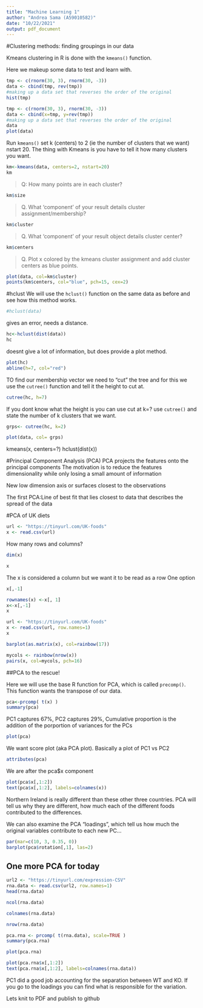 ```yaml
---
title: "Machine Learning 1"
author: "Andrea Sama (A59010582)"
date: "10/22/2021"
output: pdf_document
---
```

#Clustering methods: finding groupings in our data

Kmeans clustering in R is done with the `kmeans()` function.

Here we makeup some data to test and learn with.

```r
tmp <- c(rnorm(30, 3), rnorm(30, -3))
data <- cbind(tmp, rev(tmp))
#making up a data set that reverses the order of the original
hist(tmp)
```
```r
tmp <- c(rnorm(30, 3), rnorm(30, -3))
data <- cbind(x=tmp, y=rev(tmp))
#making up a data set that reverses the order of the original
data
plot(data)
```

Run `kmeans()` set k (centers) to 2 (ie the number of clusters that we want) nstart 20. The thing with Kmeans is you have to tell it how many clusters you want. 
```r
km<-kmeans(data, centers=2, nstart=20)
km
```

>Q: How many points are in each cluster?

```r
km$size
```

>Q. What 'component' of your result details cluster assignment/membership?

```r

km$cluster

```


>Q. What 'component' of your result object details cluster center?

```r
km$centers
```


>Q. Plot x colored by the kmeans cluster assignment and add cluster centers as blue points.

```r
plot(data, col=km$cluster)
points(km$centers, col="blue", pch=15, cex=2)
```


#hclust
We will use the `hclust()` function on the same data as before and see how this method works.

```r
#hclust(data)
```
gives an error, needs a distance. 

```r
hc<-hclust(dist(data))
hc
```
doesnt give a lot of information, but does provide a plot method. 

```r
plot(hc)
abline(h=7, col="red")
```

TO find our membership vector we need to "cut" the tree and for this we use the `cutree()` function and tell it the height to cut at.

```r
cutree(hc, h=7)

```

If you dont know what the height is you can use cut at k=?
use `cutree()` and state the number of k clusters that we want.

```r
grps<- cutree(hc, k=2)
```

```r
plot(data, col= grps)
```


kmeans(x, centers=?)
hclust(dist(x))

#Principal Component Analysis (PCA)
PCA projects the features onto the principal components 
The motivation is to reduce the features dimensionality while only losing a small amount of information

New low dimension axis or surfaces closest to the observations

The first PCA:Line of best fit that lies closest to data that describes the spread of the data


#PCA of UK diets

```r
url <- "https://tinyurl.com/UK-foods"
x <- read.csv(url)
```

How many rows and columns?
```r
dim(x)
```

```r
x
```

The x is considered a column but we want it to be read as a row
One option

```r
x[,-1]
```
```r
rownames(x) <-x[, 1]
x<-x[,-1]
x
```
```r
url <- "https://tinyurl.com/UK-foods"
x <- read.csv(url, row.names=1)
x
```


```r
barplot(as.matrix(x), col=rainbow(17))
```

```r
mycols <- rainbow(nrow(x))
pairs(x, col=mycols, pch=16)
```

##PCA to the rescue!

Here we will use the base R function for PCA, which is called `precomp()`. 
This function wants the transpose of our data. 

```r

pca<-prcomp( t(x) )
summary(pca)

```

PC1 captures 67%, PC2 captures 29%, 
Cumulative proportion is the addition of the porportion of variances for the PCs


```r
plot(pca)
```
We want score plot (aka PCA plot). Basically a plot of PC1 vs PC2

```r
attributes(pca) 
```

We are after the pca$x component

```r
plot(pca$x[,1:2])
text(pca$x[,1:2], labels=colnames(x))
```
Northern Ireland is really different than these other three countries.
PCA will tell us why they are different, how much each of the different foods contributed to the differences. 

We can also examine the PCA "loadings", which tell us how much the original variables contribute to each new PC...

```r
par(mar=c(10, 3, 0.35, 0))
barplot(pca$rotation[,1], las=2)
```

## One more PCA for today

```r
url2 <- "https://tinyurl.com/expression-CSV"
rna.data <- read.csv(url2, row.names=1)
head(rna.data)
```

```r
ncol(rna.data)
```

```r
colnames(rna.data)
```

```r
nrow(rna.data)
```

```r
pca.rna <- prcomp( t(rna.data), scale=TRUE )
summary(pca.rna)
```

```r
plot(pca.rna)
```

```r
plot(pca.rna$x[,1:2])
text(pca.rna$x[,1:2], labels=colnames(rna.data))
```

PC1 did a good job accounting for the separation between WT and KO.
If you go to the loadings you can find what is responsible for the variation.

Lets knit to PDF and publish to github